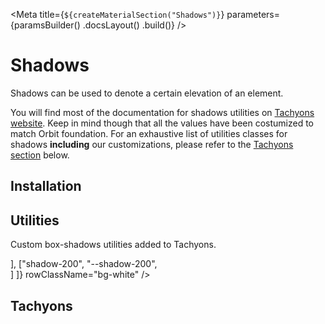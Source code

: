 

<Meta
    title={`${createMaterialSection("Shadows")}`}
    parameters={paramsBuilder()
        .docsLayout(<MaterialsLayout sourcePath="/packages/tachyons/src" />)
        .build()}
/>

# Shadows

Shadows can be used to denote a certain elevation of an element.

You will find most of the documentation for shadows utilities on [Tachyons website](http://tachyons.io/docs/themes/box-shadow/). Keep in mind though that all the values have been costumized to match Orbit foundation. For an exhaustive list of utilities classes for shadows **including** our customizations, please refer to the [Tachyons section](#tachyons) below.

## Installation

<Installation />

## Utilities

Custom box-shadows utilities added to Tachyons.

<Table
    columns={[
        { title: "Class" },
        { title: "Variable" },
        { title: "", className: styles.example }
    ]}
    rows={[
        ["shadow-100", "--shadow-100", <div className="shadow-100 h9 ma3"></div>],
        ["shadow-200", "--shadow-200", <div className="shadow-200 h9 ma3"></div>]
    ]}
    rowClassName="bg-white"
/>

## Tachyons

<TachyonsFile relativeFilePath="/shadows.css" />
